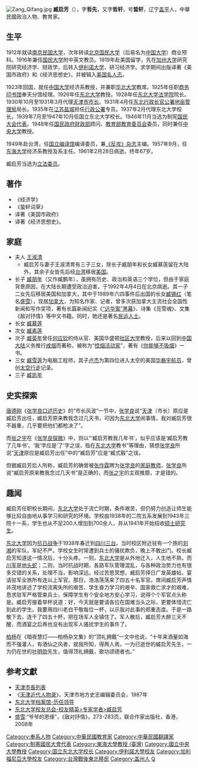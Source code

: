 [[File:Zang_Qifang.jpg|thumb]]
'''臧启芳'''（{{bd|1894年|5月5日|1961年|2月28日|catIdx=Z臧启芳|}}），字'''哲先'''，又字'''哲轩 '''，号'''蛰轩'''，辽宁[[盖平|盖平]]人，中華民國政治人物、教育家。

== 生平 ==
1912年就读[[南京民国大学|南京民国大学]]，次年转读[[北京国民大学|北京国民大学]]（后易名为[[中国大学|中国大学]]）商业预科。1916年兼任[[国民大学|国民大学]]附中英文教员。1919年赴美国留学，先在[[加州大学|加州大学]]研究院研究经济学、财政学，后转入[[伊利诺大学|伊利诺大学]]，研习经济学。求学期间出版译著《美国市政府》和《经济思想史》，并被辑入[[美国名人志|美国名人志]]。

1923年回国，就任[[中国大学|中国大学]]经济系教授，并兼职[[华北大学|华北大学]]教席。1925年任职[[商务印书馆|商务印书馆]]奉天分馆经理。1926年任[[东北大学_(中国)|东北大学]]教授。1928年任[[东北大学_(中国)|东北大学]][[法学院|法学院]]院长。1930年10月至1931年3月代理[[天津市市长|天津市市长]]。1931年4月任[[东北行政长官公署|东北行政长官公署]][[地亩管理局|地亩管理局]]局长。1935年在[[江苏|江苏]][[盐城|盐城]]担任[[行政公署|行政公署]]专员。1937年2月代理东北大学校长。1939年7月至1947年10月任国立东北大学校长。1946年11月当选为制宪[[国民大会代表|国民大会代表]]。1948年任[[国民政府财政部|国民政府财政部]]顾问、[[教育部教育委员会|教育部教育委员会]]委员，同时兼任[[國立中央大學_(南京)|中央大学]]教授。

1949年赴台湾，任[[国立编译馆|国立编译馆]]编译委员，兼[[《反攻》杂志|《反攻》杂志]]主编。1957年9月，任[[東海大學_(台灣)|东海大学]]经济系教授及系主任。1961年2月28日病逝。终年67岁。

臧启芳当选为[[第1届中华民国立法委员名单|立法委员]]。

== 著作 ==
*《经济学》
*《蛰轩词草》
*译著《美国市政府》
*译著《经济思想史》。

== 家庭 ==
*夫人 [[王淑清|王淑清]]
**臧启芳与妻子王淑清育有三子三女，除长子臧朋年和长女臧慕莲留在大陆外，其余子女皆先后经[[台湾|台湾]]移居[[美国|美国]]。
*长子 [[臧朋年|臧朋年]]（又作臧鹏年），虽拥有历史、政治和英语三个学位，但由于家庭背景原因，在大陆长期遭受政治迫害，于1992年4月4日在北京病逝。其一子二女先后移居美国和加拿大，其中于1989年六四事件后出国的长女[[臧锡红|臧锡红]]（笔名[[盛雪_(记者)|盛雪]]），现居[[加拿大|加拿大]]，为知名作家、记者，曾多次获加拿大主流社会全国性新闻和写作奖项，著有长篇新闻纪实《[[“远华案”黑幕|“远华案”黑幕]]》、诗集《觅雪魂》、文集《敌对抒情》等中文书籍。同时，她还是著名[[民运人士|民运人士]]。
*长女 [[臧慕莲|臧慕莲]]
*次女 [[臧素莲|臧素莲]]
*次子 [[臧英年|臧英年]]曾任[[何应钦|何应钦]]的侍从官、美国华盛顿[[社区大学|社区大学]]教授，后来以回到[[中国大陆|中国大陆]]义务推行[[戒烟|戒烟]]而著称，被称为“[[控烟活动家|控烟活动家]]”，著有《[[你能够不吸烟|你能够不吸烟]]》一书。
*三女 [[臧雪莲|臧雪莲]]为电脑工程师，其子[[盧傑_(太空人)|卢杰]]为第四位进入太空的美国[[华裔宇航员|华裔宇航员]]，曾创[[太空行走|太空行走]]记录。
*三子 [[臧凯年|臧凯年]]

== 史实探索 ==
[[唐德刚|唐德刚]]《[[张学良口述历史|张学良口述历史]]》的“市长风波”一节中，[[张学良|张学良]]说“[[天津|天津]]（市长）原应是臧启芳出任，臧启芳原来教我念过几天书，可因为[[东北大学_(中国)|东北大学]]闹事情，我对臧启芳很不器重，几乎要把他们都枪决了”。

而[[张之宇|张之宇]]在《[[张学良探微|张学良探微]]》中，则以“‘臧启芳教我几年书’，似乎应该是‘臧启芳教了几年书’。‘我’字应是‘了’字之误，指在[[东北大学_(中国)|东北大学]]教书”等理由，猜想[[张学良|张学良]]所说“[[天津|天津]]原应是臧启芳出任”中的“臧启芳”应是“臧式毅”之误。

但据臧启芳后人所称，臧启芳的确曾被[[张作霖|张作霖]]聘为[[张学良|张学良]]的[[家庭教师|家庭教师]]，[[张学良|张学良]]所说“臧启芳原来教我念过几天书”是正确的，而[[张之宇|张之宇]]的主观推臆，才是错的。

== 趣闻 ==
臧启芳任职校长期间，[[东北大学_(中国)|东北大学]]处于流亡时期，条件艰苦，但仍努力创造让师生能够比较自由地从事学习和研究的环境。学校由1938年的二院五系发展到1943年三院十一系，学生也从不足200人增加到700余人，并从1941年开始招收[[硕士研究生|硕士研究生]]。

[[东北大学_(中国)|东北大学]]因为[[抗日战争|抗日战争]]于1938年春迁到[[四川|四川]][[三台|三台]]。当时校区附近驻有一个旅的[[刘湘|刘湘]]的军队，军纪不严。学校女生时常遭到兵士的骚扰欺负，晚上不敢出门。校长臧启芳知道这一情况后，十分头疼。一则，[[东北大学_(中国)|东北大学]]是从外地迁入，人生地不熟，而[[川军|川军]]是[[地头蛇|地头蛇]]；二则，当时抗战时期，各路军队管理混乱，与各种政治势力也有很多交错的关系，处理不当，影响深远。经过苦思冥想，臧启芳择日广发英雄帖，宴请驻军全旅所有连以上军官。那日，浩浩荡荡来了四五十名军官。席间臧启芳声情并茂地讲述了学校流离失所的艰苦、学生奋力学习的艰辛、国家救亡求才的艰难，恳求驻军严格管束兵士，保障学生有个安全地方安心学习，说得个个军官点头称是。臧启芳接着举杯说道：好，今天就是要请各位在国难当头之际，更要体惜流亡到此的学生。我要用四川老白干敬每位一杯，以示我对此事的郑重态度。于是一路敬下去，连干了四五十杯，把在场军人全镇住了。军人散后，臧启芳大醉三天不醒，而酒宴之后再也没有出现军人骚扰学生的事件了。

[[柏杨|柏杨]]在《暗夜慧灯——柏杨杂文集》的“顶礼拥戴”一文中也说，“十年来酒量如海而不强灌人，有酒仙之风者，就我所知，得两人焉，一为已逝世的臧启芳先生，一为仍在世的[[叶明勋|叶明勋]]先生，值得顶礼拥戴，歌功颂德者也。”

== 参考文獻 ==
*[[天津市長列表|天津市長列表]]
* 《[[天津近代人物录|天津近代人物录]]》，天津市地方史志编辑委员会，1987年
*[http://202.118.23.156/ui/dapeople/lrldShow.aspx?id=27 东北大学档案馆-历任领导]{{Dead link|date=2019年11月 |bot=InternetArchiveBot |fix-attempted=yes }}
*[http://www.neualumni.org.cn/FriendMienShow.asp?InfoID=200510170042 东北大学校友总会-校友精英>专家学者>臧启芳] {{Wayback|url=http://www.neualumni.org.cn/FriendMienShow.asp?InfoID=200510170042 |date=20160304213019 }}
*[[盛雪|盛雪]]:“爷爷的恩缘”，《敌对抒情》，273-283页，联合作家出版社，香港，2008年

{{天津市市长|ROC}}
{{DEFAULTSORT:Zang臧}}
[[Category:奉系人物|Category:奉系人物]]
[[Category:中華民國教育家|Category:中華民國教育家]]
[[Category:中華民國翻譯家|Category:中華民國翻譯家]]
[[Category:制憲國民大會代表|Category:制憲國民大會代表]]
[[Category:東海大學教授_(臺灣)|Category:東海大學教授 (臺灣)]]
[[Category:國立中央大學教授|Category:國立中央大學教授]]
[[Category:国立东北大学校长|Category:国立东北大学校长]]
[[Category:伊利諾大學校友|Category:伊利諾大學校友]]
[[Category:加利福尼亞大學校友|Category:加利福尼亞大學校友]]
[[Category:台灣戰後東北移民|Category:台灣戰後東北移民]]
[[Category:盖州人|Category:盖州人]]
[[Category:臧姓|Q]]